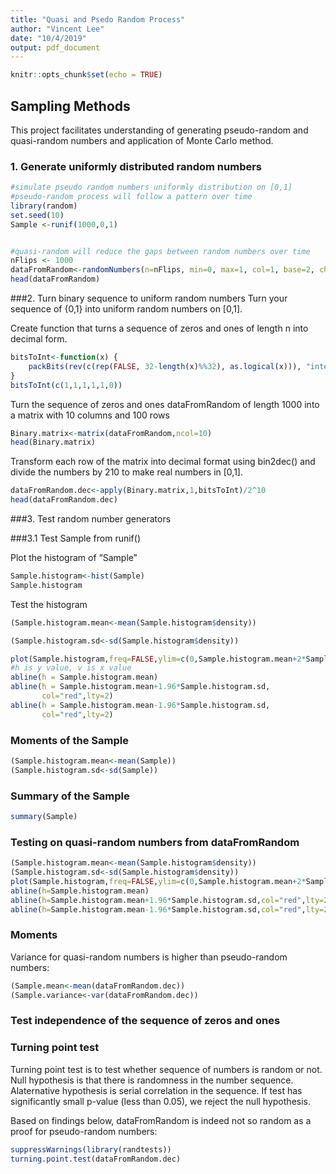 ---
title: "Quasi and Psedo Random Process"
author: "Vincent Lee"
date: "10/4/2019"
output: pdf_document
---

```{r setup, include=FALSE}
knitr::opts_chunk$set(echo = TRUE)
```

## Sampling Methods
This project facilitates understanding of generating pseudo-random and quasi-random numbers and application of Monte Carlo method.


### 1. Generate uniformly distributed random numbers
```{r}
#simulate pseudo random numbers uniformly distribution on [0,1]
#pseudo-random process will follow a pattern over time
library(random)
set.seed(10)
Sample <-runif(1000,0,1)


#quasi-random will reduce the gaps between random numbers over time
nFlips <- 1000
dataFromRandom<-randomNumbers(n=nFlips, min=0, max=1, col=1, base=2, check=TRUE)
head(dataFromRandom)

```

###2. Turn binary sequence to uniform random numbers
Turn your sequence of {0,1} into uniform random numbers on [0,1].

Create function that turns a sequence of zeros and ones of length n into decimal form.
```{r}
bitsToInt<-function(x) {
    packBits(rev(c(rep(FALSE, 32-length(x)%%32), as.logical(x))), "integer")
}
bitsToInt(c(1,1,1,1,1,0))
```

Turn the sequence of zeros and ones dataFromRandom of length 1000 into a matrix with 10 columns and 100 rows
```{r}
Binary.matrix<-matrix(dataFromRandom,ncol=10)
head(Binary.matrix)
```

Transform each row of the matrix into decimal format using bin2dec() and divide the numbers by 210 to make real numbers in [0,1].
```{r}
dataFromRandom.dec<-apply(Binary.matrix,1,bitsToInt)/2^10
head(dataFromRandom.dec)
```

###3. Test random number generators

###3.1 Test Sample from runif()

Plot the histogram of "Sample"
```{r}
Sample.histogram<-hist(Sample)
Sample.histogram
```

Test the histogram
```{r}
(Sample.histogram.mean<-mean(Sample.histogram$density))
```

```{r}
(Sample.histogram.sd<-sd(Sample.histogram$density))
```

```{r}
plot(Sample.histogram,freq=FALSE,ylim=c(0,Sample.histogram.mean+2*Sample.histogram.sd))
#h is y value, v is x value
abline(h = Sample.histogram.mean)
abline(h = Sample.histogram.mean+1.96*Sample.histogram.sd,
       col="red",lty=2)
abline(h = Sample.histogram.mean-1.96*Sample.histogram.sd,
       col="red",lty=2)
```

### Moments of the Sample

```{r}
(Sample.histogram.mean<-mean(Sample))
(Sample.histogram.sd<-sd(Sample))
```

### Summary of the Sample

```{r}
summary(Sample)
```

### Testing on quasi-random numbers from dataFromRandom

```{r}
(Sample.histogram.mean<-mean(Sample.histogram$density))
(Sample.histogram.sd<-sd(Sample.histogram$density))
plot(Sample.histogram,freq=FALSE,ylim=c(0,Sample.histogram.mean+2*Sample.histogram.sd))
abline(h=Sample.histogram.mean)
abline(h=Sample.histogram.mean+1.96*Sample.histogram.sd,col="red",lty=2)
abline(h=Sample.histogram.mean-1.96*Sample.histogram.sd,col="red",lty=2)
```

### Moments
Variance for quasi-random numbers is higher than pseudo-random numbers: 

```{r}
(Sample.mean<-mean(dataFromRandom.dec))
(Sample.variance<-var(dataFromRandom.dec))
```

### Test independence of the sequence of zeros and ones

### Turning point test

Turning point test is to test whether sequence of numbers is random or not. 
Null hypothesis is that there is randomness in the number sequence. 
Alaternative hypothesis is serial correlation in the sequence. If test has significantly small p-value (less than 0.05), we reject the null hypothesis. 

Based on findings below, dataFromRandom is indeed not so random as a proof for pseudo-random numbers: 

```{r}
suppressWarnings(library(randtests))
turning.point.test(dataFromRandom.dec)
```
